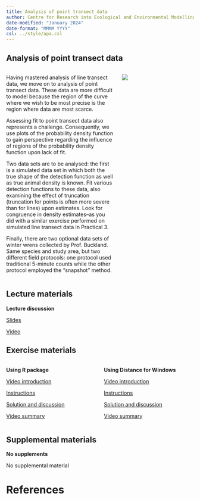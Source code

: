 ```yaml
---
title: Analysis of point transect data
author: Centre for Research into Ecological and Environmental Modelling <br> **University of St Andrews**
date-modified: "January 2024"
date-format: "MMMM YYYY"
csl: ../style/apa.csl
---
```


## Analysis of point transect data


::: columns

::: {.column width="60%"}
Having mastered analysis of line transect data, we move on to analysis of point transect data.  These data are more difficult to model because the region of the curve where we wish to be most precise is the region where data are most scarce.

Assessing fit to point transect data also represents a challenge.  Consequently, we use plots of the probability density function to gain perspective regarding the influence of regions of the probability density function upon lack of fit.

Two data sets are to be analysed: the first is a simulated data set in which both the true shape of the detection function as well as true animal density is known.  Fit various detection functions to these data, also examining the effect of truncation (truncation for points is often more severe than for lines) upon estimates.  Look for congruence in density estimates--as you did with a similar exercise performed on simulated line transect data in Practical 3.

Finally, there are two optional data sets of winter wrens collected by Prof. Buckland.  Same species and study area, but two different field protocols: one protocol used traditional 5-minute counts while the other protocol employed the "snapshot" method.
:::

::: {.column width="40%"}
![](points-unsplash.jpg)

:::

:::

## Lecture materials
::: slide-deck
**Lecture discussion**


::: slides
[Slides](Mod5-2023-points.pdf)
:::


::: video
[Video](https://youtu.be/4hfGSqzXGHI)
:::
:::

## Exercise materials

::: columns

::: {.column width="50%"}
::: lab
**Using R package**

::: video
[Video introduction](https://youtu.be/KvHXifoIcFY)
:::


::: instructions
[Instructions](R-prac/Pr5-instructions.qmd)
:::

::: instructions
[Solution and discussion](R-prac/Prac5_solution.qmd)
:::

::: video
[Video summary](https://youtu.be/2ZKLQzMFGSY)
:::


:::
:::

::: {.column width="50%"}

::: lab
**Using Distance for Windows**

::: video
[Video introduction](https://youtu.be/Mc04tkWnaNs)
:::

::: instructions
[Instructions](DistWin-prac/Pr5-instructions-DistWin.qmd)
:::

::: instructions
[Solution and discussion](DistWin-prac/Pr5-solution-DistWin.qmd)
:::

::: video
[Video summary](https://youtu.be/hHTUFk-Blu0)
:::

:::

:::


:::

## Supplemental materials
::: homework
**No supplements**

::: instructions
No supplemental material
:::
:::

# References